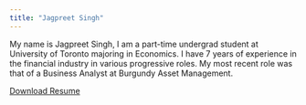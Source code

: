 ---
title: "Jagpreet Singh"
---

My name is Jagpreet Singh, I am a part-time undergrad student at University of Toronto majoring in Economics. I have 7 years of experience in the financial industry in various progressive roles. My most recent role was that of a Business Analyst at Burgundy Asset Management.

<a href="Jagpreet Singh - Resume.pdf" download>Download Resume</a>

